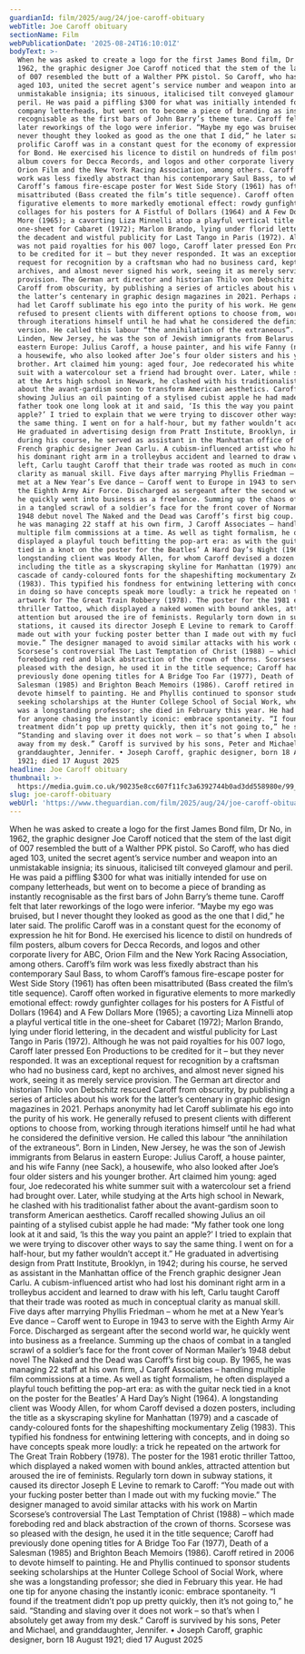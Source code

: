 ```yaml
---
guardianId: film/2025/aug/24/joe-caroff-obituary
webTitle: Joe Caroff obituary
sectionName: Film
webPublicationDate: '2025-08-24T16:10:01Z'
bodyText: >-
  When he was asked to create a logo for the first James Bond film, Dr No, in
  1962, the graphic designer Joe Caroff noticed that the stem of the last digit
  of 007 resembled the butt of a Walther PPK pistol. So Caroff, who has died
  aged 103, united the secret agent’s service number and weapon into an
  unmistakable insignia; its sinuous, italicised tilt conveyed glamour and
  peril. He was paid a piffling $300 for what was initially intended for use on
  company letterheads, but went on to become a piece of branding as instantly
  recognisable as the first bars of John Barry’s theme tune. Caroff felt that
  later reworkings of the logo were inferior. “Maybe my ego was bruised, but I
  never thought they looked as good as the one that I did,” he later said. The
  prolific Caroff was in a constant quest for the economy of expression he hit
  for Bond. He exercised his licence to distil on hundreds of film posters,
  album covers for Decca Records, and logos and other corporate livery for ABC,
  Orion Film and the New York Racing Association, among others. Caroff’s film
  work was less fixedly abstract than his contemporary Saul Bass, to whom
  Caroff’s famous fire-escape poster for West Side Story (1961) has often been
  misattributed (Bass created the film’s title sequence). Caroff often worked in
  figurative elements to more markedly emotional effect: rowdy gunfighter
  collages for his posters for A Fistful of Dollars (1964) and A Few Dollars
  More (1965); a cavorting Liza Minnelli atop a playful vertical title in the
  one-sheet for Cabaret (1972); Marlon Brando, lying under florid lettering, in
  the decadent and wistful publicity for Last Tango in Paris (1972). Although he
  was not paid royalties for his 007 logo, Caroff later pressed Eon Productions
  to be credited for it – but they never responded. It was an exceptional
  request for recognition by a craftsman who had no business card, kept no
  archives, and almost never signed his work, seeing it as merely service
  provision. The German art director and historian Thilo von Debschitz rescued
  Caroff from obscurity, by publishing a series of articles about his work for
  the latter’s centenary in graphic design magazines in 2021. Perhaps anonymity
  had let Caroff sublimate his ego into the purity of his work. He generally
  refused to present clients with different options to choose from, working
  through iterations himself until he had what he considered the definitive
  version. He called this labour “the annihilation of the extraneous”. Born in
  Linden, New Jersey, he was the son of Jewish immigrants from Belarus in
  eastern Europe: Julius Caroff, a house painter, and his wife Fanny (nee Sack),
  a housewife, who also looked after Joe’s four older sisters and his younger
  brother. Art claimed him young: aged four, Joe redecorated his white summer
  suit with a watercolour set a friend had brought over. Later, while studying
  at the Arts high school in Newark, he clashed with his traditionalist father
  about the avant-gardism soon to transform American aesthetics. Caroff recalled
  showing Julius an oil painting of a stylised cubist apple he had made: “My
  father took one long look at it and said, ‘Is this the way you paint an
  apple?’ I tried to explain that we were trying to discover other ways to say
  the same thing. I went on for a half-hour, but my father wouldn’t accept it.”
  He graduated in advertising design from Pratt Institute, Brooklyn, in 1942;
  during his course, he served as assistant in the Manhattan office of the
  French graphic designer Jean Carlu. A cubism-influenced artist who had lost
  his dominant right arm in a trolleybus accident and learned to draw with his
  left, Carlu taught Caroff that their trade was rooted as much in conceptual
  clarity as manual skill. Five days after marrying Phyllis Friedman – whom he
  met at a New Year’s Eve dance – Caroff went to Europe in 1943 to serve with
  the Eighth Army Air Force. Discharged as sergeant after the second world war,
  he quickly went into business as a freelance. Summing up the chaos of combat
  in a tangled scrawl of a soldier’s face for the front cover of Norman Mailer’s
  1948 debut novel The Naked and the Dead was Caroff’s first big coup. By 1965,
  he was managing 22 staff at his own firm, J Caroff Associates – handling
  multiple film commissions at a time. As well as tight formalism, he often
  displayed a playful touch befitting the pop-art era: as with the guitar neck
  tied in a knot on the poster for the Beatles’ A Hard Day’s Night (1964). A
  longstanding client was Woody Allen, for whom Caroff devised a dozen posters,
  including the title as a skyscraping skyline for Manhattan (1979) and a
  cascade of candy-coloured fonts for the shapeshifting mockumentary Zelig
  (1983). This typified his fondness for entwining lettering with concepts, and
  in doing so have concepts speak more loudly: a trick he repeated on the
  artwork for The Great Train Robbery (1978). The poster for the 1981 erotic
  thriller Tattoo, which displayed a naked women with bound ankles, attracted
  attention but aroused the ire of feminists. Regularly torn down in subway
  stations, it caused its director Joseph E Levine to remark to Caroff: “You
  made out with your fucking poster better than I made out with my fucking
  movie.” The designer managed to avoid similar attacks with his work on Martin
  Scorsese’s controversial The Last Temptation of Christ (1988) – which made
  foreboding red and black abstraction of the crown of thorns. Scorsese was so
  pleased with the design, he used it in the title sequence; Caroff had
  previously done opening titles for A Bridge Too Far (1977), Death of a
  Salesman (1985) and Brighton Beach Memoirs (1986). Caroff retired in 2006 to
  devote himself to painting. He and Phyllis continued to sponsor students
  seeking scholarships at the Hunter College School of Social Work, where she
  was a longstanding professor; she died in February this year. He had one tip
  for anyone chasing the instantly iconic: embrace spontaneity. “I found if the
  treatment didn’t pop up pretty quickly, then it’s not going to,” he said.
  “Standing and slaving over it does not work – so that’s when I absolutely get
  away from my desk.” Caroff is survived by his sons, Peter and Michael, and
  granddaughter, Jennifer. • Joseph Caroff, graphic designer, born 18 August
  1921; died 17 August 2025
headline: Joe Caroff obituary
thumbnail: >-
  https://media.guim.co.uk/90235e8cc607f11fc3a6392744b0ad3dd558980e/99_0_1501_1201/500.jpg
slug: joe-caroff-obituary
webUrl: 'https://www.theguardian.com/film/2025/aug/24/joe-caroff-obituary'
---
```

When he was asked to create a logo for the first James Bond film, Dr No, in 1962, the graphic designer Joe Caroff noticed that the stem of the last digit of 007 resembled the butt of a Walther PPK pistol. So Caroff, who has died aged 103, united the secret agent’s service number and weapon into an unmistakable insignia; its sinuous, italicised tilt conveyed glamour and peril. He was paid a piffling $300 for what was initially intended for use on company letterheads, but went on to become a piece of branding as instantly recognisable as the first bars of John Barry’s theme tune. Caroff felt that later reworkings of the logo were inferior. “Maybe my ego was bruised, but I never thought they looked as good as the one that I did,” he later said. The prolific Caroff was in a constant quest for the economy of expression he hit for Bond. He exercised his licence to distil on hundreds of film posters, album covers for Decca Records, and logos and other corporate livery for ABC, Orion Film and the New York Racing Association, among others. Caroff’s film work was less fixedly abstract than his contemporary Saul Bass, to whom Caroff’s famous fire-escape poster for West Side Story (1961) has often been misattributed (Bass created the film’s title sequence). Caroff often worked in figurative elements to more markedly emotional effect: rowdy gunfighter collages for his posters for A Fistful of Dollars (1964) and A Few Dollars More (1965); a cavorting Liza Minnelli atop a playful vertical title in the one-sheet for Cabaret (1972); Marlon Brando, lying under florid lettering, in the decadent and wistful publicity for Last Tango in Paris (1972). Although he was not paid royalties for his 007 logo, Caroff later pressed Eon Productions to be credited for it – but they never responded. It was an exceptional request for recognition by a craftsman who had no business card, kept no archives, and almost never signed his work, seeing it as merely service provision. The German art director and historian Thilo von Debschitz rescued Caroff from obscurity, by publishing a series of articles about his work for the latter’s centenary in graphic design magazines in 2021. Perhaps anonymity had let Caroff sublimate his ego into the purity of his work. He generally refused to present clients with different options to choose from, working through iterations himself until he had what he considered the definitive version. He called this labour “the annihilation of the extraneous”. Born in Linden, New Jersey, he was the son of Jewish immigrants from Belarus in eastern Europe: Julius Caroff, a house painter, and his wife Fanny (nee Sack), a housewife, who also looked after Joe’s four older sisters and his younger brother. Art claimed him young: aged four, Joe redecorated his white summer suit with a watercolour set a friend had brought over. Later, while studying at the Arts high school in Newark, he clashed with his traditionalist father about the avant-gardism soon to transform American aesthetics. Caroff recalled showing Julius an oil painting of a stylised cubist apple he had made: “My father took one long look at it and said, ‘Is this the way you paint an apple?’ I tried to explain that we were trying to discover other ways to say the same thing. I went on for a half-hour, but my father wouldn’t accept it.” He graduated in advertising design from Pratt Institute, Brooklyn, in 1942; during his course, he served as assistant in the Manhattan office of the French graphic designer Jean Carlu. A cubism-influenced artist who had lost his dominant right arm in a trolleybus accident and learned to draw with his left, Carlu taught Caroff that their trade was rooted as much in conceptual clarity as manual skill. Five days after marrying Phyllis Friedman – whom he met at a New Year’s Eve dance – Caroff went to Europe in 1943 to serve with the Eighth Army Air Force. Discharged as sergeant after the second world war, he quickly went into business as a freelance. Summing up the chaos of combat in a tangled scrawl of a soldier’s face for the front cover of Norman Mailer’s 1948 debut novel The Naked and the Dead was Caroff’s first big coup. By 1965, he was managing 22 staff at his own firm, J Caroff Associates – handling multiple film commissions at a time. As well as tight formalism, he often displayed a playful touch befitting the pop-art era: as with the guitar neck tied in a knot on the poster for the Beatles’ A Hard Day’s Night (1964). A longstanding client was Woody Allen, for whom Caroff devised a dozen posters, including the title as a skyscraping skyline for Manhattan (1979) and a cascade of candy-coloured fonts for the shapeshifting mockumentary Zelig (1983). This typified his fondness for entwining lettering with concepts, and in doing so have concepts speak more loudly: a trick he repeated on the artwork for The Great Train Robbery (1978). The poster for the 1981 erotic thriller Tattoo, which displayed a naked women with bound ankles, attracted attention but aroused the ire of feminists. Regularly torn down in subway stations, it caused its director Joseph E Levine to remark to Caroff: “You made out with your fucking poster better than I made out with my fucking movie.” The designer managed to avoid similar attacks with his work on Martin Scorsese’s controversial The Last Temptation of Christ (1988) – which made foreboding red and black abstraction of the crown of thorns. Scorsese was so pleased with the design, he used it in the title sequence; Caroff had previously done opening titles for A Bridge Too Far (1977), Death of a Salesman (1985) and Brighton Beach Memoirs (1986). Caroff retired in 2006 to devote himself to painting. He and Phyllis continued to sponsor students seeking scholarships at the Hunter College School of Social Work, where she was a longstanding professor; she died in February this year. He had one tip for anyone chasing the instantly iconic: embrace spontaneity. “I found if the treatment didn’t pop up pretty quickly, then it’s not going to,” he said. “Standing and slaving over it does not work – so that’s when I absolutely get away from my desk.” Caroff is survived by his sons, Peter and Michael, and granddaughter, Jennifer. • Joseph Caroff, graphic designer, born 18 August 1921; died 17 August 2025
